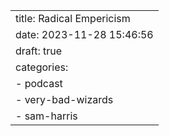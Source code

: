 ---
title: Radical Empericism
date: 2023-11-28 15:46:56
draft: true
categories:
  - podcast
  - very-bad-wizards
  - sam-harris
---